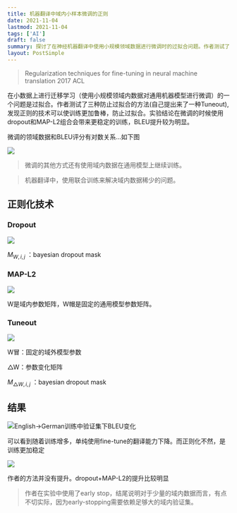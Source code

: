 ```yaml
---
title: 机器翻译中域内小样本微调的正则
date: 2021-11-04
lastmod: 2021-11-04
tags: ['AI']
draft: false
summary: 探讨了在神经机器翻译中使用小规模领域数据进行微调时的过拟合问题。作者测试了三种正则化技术(Dropout、MAP-L2和Tuneout)来防止过拟合,发现使用Dropout和MAP-L2的组合可以使训练更加稳定,并显著提高BLEU评分。实验结果表明,正则化技术可以有效缓解微调过程中的过拟合问题,提高模型在小数据集上的泛化能力。
layout: PostSimple
---
```


> Regularization techniques for fine-tuning in neural machine translation 2017 ACL

在小数据上进行迁移学习（使用小规模领域内数据对通用机器模型进行微调）的一个问题是过拟合。作者测试了三种防止过拟合的方法(自己提出来了一种Tuneout),发现正则的技术可以使训练更加鲁棒，防止过拟合。实验结论在微调的时候使用dropout和MAP-L2组合会带来更稳定的训练，BLEU提升较为明显。

微调的领域数据和BLEU评分有对数关系...如下图

![](https://www.tzer.top/usr/uploads/2021/11/3322896005.png)

> 微调的其他方式还有使用域内数据在通用模型上继续训练。

> 机器翻译中，使用联合训练来解决域内数据稀少的问题。

## 正则化技术

### Dropout

![](https://www.tzer.top/usr/uploads/2021/11/4274355559.png)

$M_{W,i,j}$ ：bayesian dropout mask

### MAP-L2

![](https://www.tzer.top/usr/uploads/2021/11/3954203332.png)

W是域内参数矩阵，W帽是固定的通用模型参数矩阵。

### Tuneout

![](https://www.tzer.top/usr/uploads/2021/11/2196264585.png)

W冒：固定的域外模型参数

△W：参数变化矩阵

$M_{△W,i,j}$ ：bayesian dropout mask

## 结果

![English->German训练中验证集下BLEU变化](https://www.tzer.top/usr/uploads/2021/11/1336400430.png)

可以看到随着训练增多，单纯使用fine-tune的翻译能力下降。而正则化不然，是训练更加稳定

![](https://www.tzer.top/usr/uploads/2021/11/4288823380.png)

作者的方法并没有提升。dropout+MAP-L2的提升比较明显

> 作者在实验中使用了early stop，结尾说明对于少量的域内数据而言，有点不切实际，因为early-stopping需要依赖足够大的域内验证集。
